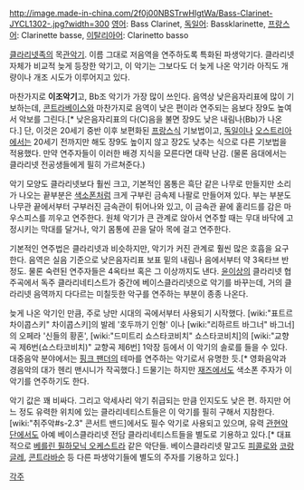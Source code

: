 http://image.made-in-china.com/2f0j00NBSTrwHIgtWa/Bass-Clarinet-JYCL1302-.jpg?width=300
[[영어]]: Bass Clarinet, [[독일어]]: Bassklarinette, [[프랑스어]]: Clarinette basse, [[이탈리아어]]: Clarinetto basso

[[클라리넷]]족의 목[[관악기]]. 이름 그대로 저음역을 연주하도록 특화된 파생악기다. 클라리넷 자체가 비교적 늦게 등장한 악기고, 이 악기는 그보다도 더 늦게 나온 악기라 아직도 개량이나 개조 시도가 이루어지고 있다.

마찬가지로 '''이조악기'''고, Bb조 악기가 가장 많이 쓰인다. 음역상 낮은음자리표에 많이 기보하는데, [[콘트라베이스]]와 마찬가지로 음역이 낮은 편이라 연주되는 음보다 장9도 높여서 악보를 그린다.[* 낮은음자리표의 다(C)음을 불면 장9도 낮은 내림나(Bb)가 나온다.] 단, 이것은 20세기 중반 이후 보편화된 [[프랑스]]식 기보법이고, [[독일]]이나 [[오스트리아]]에서는 20세기 전까지만 해도 장9도 높이지 않고 장2도 낮추는 식으로 다른 기보법을 적용했다. 만약 연주자들이 이러한 배경 지식을 모른다면 대략 난감. (물론 음대에서는 클라리넷 전공생들에게 필히 가르쳐준다.)

악기 모양도 클라리넷보다 훨씬 크고, 기본적인 몸통은 흑단 같은 나무로 만들지만 소리가 나오는 끝부분은 [[색소폰]]처럼 크게 구부린 금속제 나팔로 만들어져 있다. 부는 부분도 나무관 끝에서부터 구부러진 금속관이 튀어나와 있고, 이 금속관 끝에 홑리드를 감은 마우스피스를 끼우고 연주한다. 원체 악기가 큰 관계로 앉아서 연주할 때는 무대 바닥에 고정시키는 막대를 달거나, 악기 몸통에 끈을 달아 목에 걸고 연주한다.

기본적인 연주법은 클라리넷과 비슷하지만, 악기가 커진 관계로 훨씬 많은 호흡을 요구한다. 음역은 실음 기준으로 낮은음자리표 보표 밑의 내림나 음에서부터 약 3옥타브 반 정도. 물론 숙련된 연주자들은 4옥타브 혹은 그 이상까지도 낸다. [[윤이상]]의 클라리넷 협주곡에서 독주 클라리네티스트가 중간에 베이스클라리넷으로 악기를 바꾸는데, 거의 클라리넷 음역까지 다다르는 미칠듯한 악구를 연주하는 부분이 종종 나온다.

늦게 나온 악기인 만큼, 주로 낭만 시대의 곡에서부터 사용되기 시작했다. [wiki:"표트르 차이콥스키" 차이콥스키]의 발레 '호두까기 인형' 이나 [wiki:"리하르트 바그너" 바그너]의 오페라 '신들의 황혼', [wiki:"드미트리 쇼스타코비치" 쇼스타코비치]의 [wiki:"교향곡 제6번(쇼스타코비치)" 교향곡 제6번] 1악장 등에서 이 악기의 솔로를 들을 수 있다. 대중음악 분야에서는 [[핑크 팬더]]의 테마를 연주하는 악기로서 유명한 듯.[* 영화음악과 경음악의 대가 헨리 맨시니가 작곡했다.] 드물기는 하지만 [[재즈]]에서도 색소폰 주자가 이 악기를 연주하기도 한다.

악기 값은 꽤 비싸다. 그리고 악세사리 악기 취급되는 만큼 인지도도 낮은 편. 하지만 어느 정도 유력한 위치에 있는 클라리네티스트들은 이 악기를 필히 구해서 지참한다.  [wiki:"취주악#s-2.3" 콘서트 밴드]에서도 필수 악기로 사용되고 있으며, 유력 [[관현악단]]에서도 아예 베이스클라리넷 전담 클라리네티스트들을 별도로 기용하고 있다.[* 대표적으로 [[베를린 필하모닉 오케스트라]] 같은 악단들. 베이스클라리넷 말고도 [[피콜로]]와 [[코랑글레]], [[콘트라바순]] 등 다른 파생악기들에 별도의 주자를 기용하고 있다.]

[[각주]]
